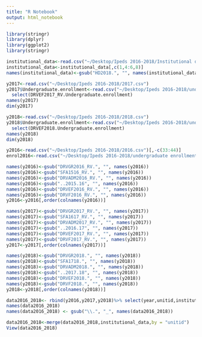 ```yaml
---
title: "R Notebook"
output: html_notebook
---
```



```r
library(stringr)
library(dplyr)
library(ggplot2)
library(stringr)

institutional_data<-read.csv("~/Desktop/Ipeds 2016-2018/Institutional data.csv")
institutional_data<-institutional_data[,c(1,4:6,8)]
names(institutional_data)<-gsub("HD2018.", "", names(institutional_data))

y2017<-read.csv("~/Desktop/Ipeds 2016-2018/2017.csv")
y2017$Undergraduate.enrollment<-read.csv("~/Desktop/Ipeds 2016-2018/undergraduate enrollment 2017.csv") %>% 
  select(DRVEF2017_RV.Undergraduate.enrollment)
names(y2017)
dim(y2017)

y2018<-read.csv("~/Desktop/Ipeds 2016-2018/2018.csv")
y2018$Undergraduate.enrollment<-read.csv("~/Desktop/Ipeds 2016-2018/undergraduate enrollment 2018.csv")%>% 
  select(DRVEF2018.Undergraduate.enrollment)
names(y2018)
dim(y2018)

y2016<-read.csv("~/Desktop/Ipeds 2016-2018/2016.csv")[,-c(33:44)]
enrol2016<-read.csv("~/Desktop/Ipeds 2016-2018/undergraduate enrollment 2016.csv")

names(y2016)<-gsub("DRVGR2016_RV.", "", names(y2016))
names(y2016)<-gsub("SFA1516_RV.", "", names(y2016))
names(y2016)<-gsub("DRVADM2016_RV.", "", names(y2016))
names(y2016)<-gsub("..2015.16", "", names(y2016))
names(y2016)<-gsub("DRVEF2016_RV.", "", names(y2016))
names(y2016)<-gsub("DRVF2016_RV.", "", names(y2016))
y2016<-y2016[,order(colnames(y2016))]

names(y2017)<-gsub("DRVGR2017_RV.", "", names(y2017))
names(y2017)<-gsub("SFA1617_RV.", "", names(y2017))
names(y2017)<-gsub("DRVADM2017_RV.", "", names(y2017))
names(y2017)<-gsub("..2016.17", "", names(y2017))
names(y2017)<-gsub("DRVEF2017_RV.", "", names(y2017))
names(y2017)<-gsub("DRVF2017_RV.", "", names(y2017))
y2017<-y2017[,order(colnames(y2017))]

names(y2018)<-gsub("DRVGR2018.", "", names(y2018))
names(y2018)<-gsub("SFA1718.", "", names(y2018))
names(y2018)<-gsub("DRVADM2018.", "", names(y2018))
names(y2018)<-gsub("..2017.18", "", names(y2018))
names(y2018)<-gsub("DRVEF2018.", "", names(y2018))
names(y2018)<-gsub("DRVF2018.", "", names(y2018))
y2018<-y2018[,order(colnames(y2018))]

data2016_2018<- rbind(y2016,y2017,y2018)%>% select(year,unitid,institution.name,everything())
names(data2016_2018)
names(data2016_2018) <- gsub("\\.", "_", names(data2016_2018))

data2016_2018<-merge(data2016_2018,institutional_data,by = "unitid")
View(data2016_2018)
```
